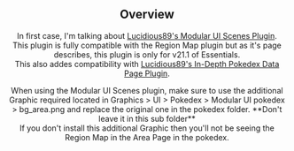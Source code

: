 <Header title="Modular UI Scenes"/>

## Overview

In first case, I'm talking about [Lucidious89's Modular UI Scenes Plugin](https://eeveeexpo.com/resources/1325/).
<br/>
This plugin is fully compatible with the Region Map plugin but as it's page describes, this plugin is only for v21.1 of Essentials.
<br/>This also addes compatibility with [Lucidious89's In-Depth Pokedex Data Page Plugin](https://eeveeexpo.com/resources/1380/).

<Callout type="attention">
  When using the Modular UI Scenes plugin, make sure to use the additional Graphic required located in Graphics > UI > Pokedex > Modular UI pokedex > bg_area.png and replace the original one in the pokedex folder. **<Rd>Don't leave it in this sub folder</Rd>**
  <br/>If you don't install this additional Graphic then you'll not be seeing the Region Map in the Area Page in the pokedex.
</Callout>
